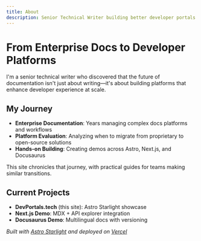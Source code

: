 ```yaml
---
title: About
description: Senior Technical Writer building better developer portals
---
```


# From Enterprise Docs to Developer Platforms

I'm a senior technical writer who discovered that the future of documentation isn't just about writing—it's about building platforms that enhance developer experience at scale.

## My Journey
- **Enterprise Documentation**: Years managing complex docs platforms and workflows
- **Platform Evaluation**: Analyzing when to migrate from proprietary to open-source solutions  
- **Hands-on Building**: Creating demos across Astro, Next.js, and Docusaurus

This site chronicles that journey, with practical guides for teams making similar transitions.

## Current Projects
- **DevPortals.tech** (this site): Astro Starlight showcase
- **Next.js Demo**: MDX + API explorer integration  
- **Docusaurus Demo**: Multilingual docs with versioning

*Built with [Astro Starlight](https://starlight.astro.build) and deployed on [Vercel](https://vercel.com)*